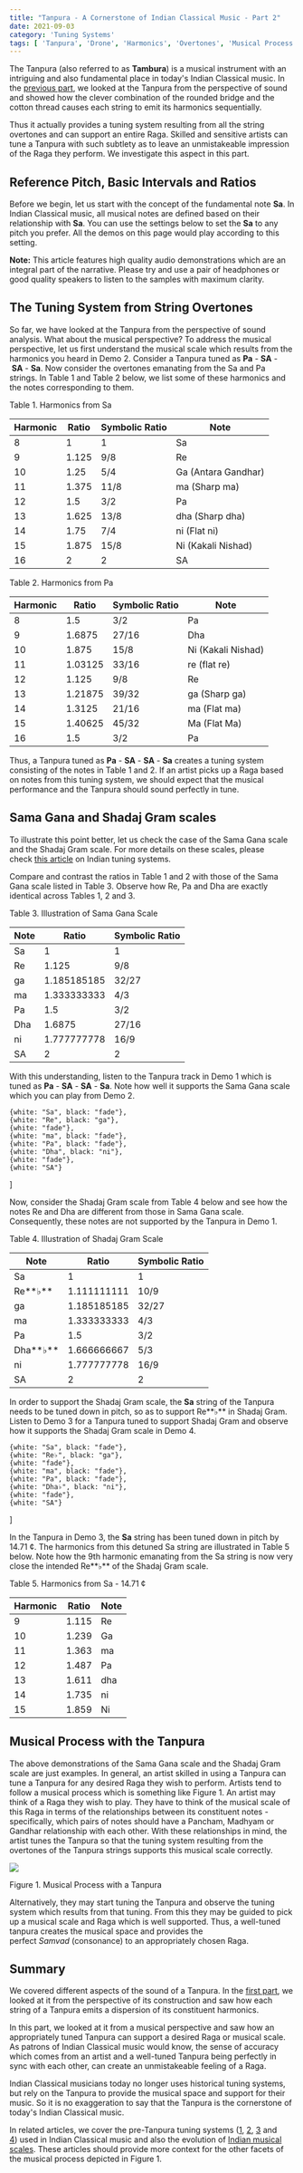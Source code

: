 ```yaml
---
title: "Tanpura - A Cornerstone of Indian Classical Music - Part 2"
date: 2021-09-03
category: 'Tuning Systems'
tags: [ 'Tanpura', 'Drone', 'Harmonics', 'Overtones', 'Musical Process' ]
---
```



The Tanpura (also referred to as **Tambura**) is a musical instrument with an intriguing and also fundamental place in today's Indian Classical music. In the [previous part](/learn/tanpuraworking-1/), we looked at the Tanpura from the perspective of sound and showed how the clever combination of the rounded bridge and the cotton thread causes each string to emit its harmonics sequentially. 

Thus it actually provides a tuning system resulting from all the string overtones and can support an entire Raga. Skilled and sensitive artists can tune a Tanpura with such subtlety as to leave an unmistakeable impression of the Raga they perform. We investigate this aspect in this part.

## Reference Pitch, Basic Intervals and Ratios

Before we begin, let us start with the concept of the fundamental note **Sa**. In Indian Classical music, all musical notes are defined based on their relationship with **Sa**. You can use the settings below to set the **Sa** to any pitch you prefer. All the demos on this page would play according to this setting.

<CommonPitch />

<Notice>

**Note:** This article features high quality audio demonstrations which are an integral part of the narrative. Please try and use a pair of headphones or good quality speakers to listen to the samples with maximum clarity.
</Notice>


## The Tuning System from String Overtones

So far, we have looked at the Tanpura from the perspective of sound analysis. What about the musical perspective? To address the musical perspective, let us first understand the musical scale which results from the harmonics you heard in Demo 2. Consider a Tanpura tuned as **Pa** - **SA** - **SA** - **Sa**. Now consider the overtones emanating from the Sa and Pa strings. In Table 1 and Table 2 below, we list some of these harmonics and the notes corresponding to them.


<Caption>
Table 1. Harmonics from Sa
</Caption>

| Harmonic | Ratio | Symbolic Ratio | Note |
| --- | --- | --- | --- |
| 8 | 1 | 1 | Sa |
| 9 | 1.125 | 9/8 | Re |
| 10 | 1.25 | 5/4 | Ga (Antara Gandhar) |
| 11 | 1.375 | 11/8 | ma (Sharp ma) |
| 12 | 1.5 | 3/2 | Pa |
| 13 | 1.625 | 13/8 | dha (Sharp dha) |
| 14 | 1.75 | 7/4 | ni (Flat ni) |
| 15 | 1.875 | 15/8 | Ni (Kakali Nishad) |
| 16 | 2 | 2 | SA |

<Caption>
Table 2. Harmonics from Pa
</Caption>


| Harmonic | Ratio | Symbolic Ratio | Note |
| --- | --- | --- | --- |
| 8 | 1.5 | 3/2 | Pa |
| 9 | 1.6875 | 27/16 | Dha |
| 10 | 1.875 | 15/8 | Ni (Kakali Nishad) |
| 11 | 1.03125 | 33/16 | re (flat re) |
| 12 | 1.125 | 9/8 | Re |
| 13 | 1.21875 | 39/32 | ga (Sharp ga) |
| 14 | 1.3125 | 21/16 | ma (Flat ma) |
| 15 | 1.40625 | 45/32 | Ma (Flat Ma) |
| 16 | 1.5 | 3/2 | Pa |

Thus, a Tanpura tuned as **Pa** - **SA** - **SA** - **Sa** creates a tuning system consisting of the notes in Table 1 and 2. If an artist picks up a Raga based on notes from this tuning system, we should expect that the musical performance and the Tanpura should sound perfectly in tune.

## Sama Gana and Shadaj Gram scales

To illustrate this point better, let us check the case of the Sama Gana scale and the Shadaj Gram scale. For more details on these scales, please check [this article](/learn/tuningsystems-1/) on Indian tuning systems.

Compare and contrast the ratios in Table 1 and 2 with those of the Sama Gana scale listed in Table 3. Observe how Re, Pa and Dha are exactly identical across Tables 1, 2 and 3.

<Caption>
Table 3. Illustration of Sama Gana Scale
</Caption>


| Note | Ratio | Symbolic Ratio |
| --- | --- | --- |
| Sa | 1 | 1 |
| Re | 1.125 | 9/8 |
| ga | 1.185185185 | 32/27 |
| ma | 1.333333333 | 4/3 |
| Pa | 1.5 | 3/2 |
| Dha | 1.6875 | 27/16 |
| ni | 1.777777778 | 16/9 |
| SA | 2 | 2 |

With this understanding, listen to the Tanpura track in Demo 1 which is tuned as **Pa** - **SA** - **SA** - **Sa**. Note how well it supports the Sama Gana scale which you can play from Demo 2.

<DronePlayer title='Demo 1. Drone for Sama Gana Scale' settings={droneSamaGana} />

    {white: "Sa", black: "fade"},
    {white: "Re", black: "ga"},
    {white: "fade"},
    {white: "ma", black: "fade"},
    {white: "Pa", black: "fade"},
    {white: "Dha", black: "ni"},
    {white: "fade"},
    {white: "SA"}
]

<ScalePlayer title='Demo 2. Sama Gana Scale' noteSpec={notesSamaGana} scale={scaleSamaGana} />

Now, consider the Shadaj Gram scale from Table 4 below and see how the notes Re and Dha are different from those in Sama Gana scale. Consequently, these notes are not supported by the Tanpura in Demo 1.

<Caption>
Table 4. Illustration of Shadaj Gram Scale
</Caption>

| Note | Ratio | Symbolic Ratio |
| --- | --- | --- |
| Sa | 1 | 1 |
| Re**♭** | 1.111111111 | 10/9 |
| ga | 1.185185185 | 32/27 |
| ma | 1.333333333 | 4/3 |
| Pa | 1.5 | 3/2 |
| Dha**♭** | 1.666666667 | 5/3 |
| ni | 1.777777778 | 16/9 |
| SA | 2 | 2 |

In order to support the Shadaj Gram scale, the **Sa** string of the Tanpura needs to be tuned down in pitch, so as to support Re**♭** in Shadaj Gram. Listen to Demo 3 for a Tanpura tuned to support Shadaj Gram and observe how it supports the Shadaj Gram scale in Demo 4.

<DronePlayer title='Demo 3. Drone for Shadaj Gram Scale' settings={droneShadajGram} />

    {white: "Sa", black: "fade"},
    {white: "Re♭", black: "ga"},
    {white: "fade"},
    {white: "ma", black: "fade"},
    {white: "Pa", black: "fade"},
    {white: "Dha♭", black: "ni"},
    {white: "fade"},
    {white: "SA"}
]


<ScalePlayer title='Demo 4. Shadaj Gram Scale' noteSpec={notesShadajGram} keySpec={keysShadajGram} scale={scaleShadajGram} />

In the Tanpura in Demo 3, the **Sa** string has been tuned down in pitch by 14.71 ¢. The harmonics from this detuned Sa string are illustrated in Table 5 below. Note how the 9th harmonic emanating from the Sa string is now very close the intended Re**♭** of the Shadaj Gram scale.

<Caption>
Table 5. Harmonics from Sa - 14.71 ¢
</Caption>

| Harmonic | Ratio | Note |
| --- | --- | --- |
| 9 | 1.115 | Re |
| 10 | 1.239 | Ga |
| 11 | 1.363 | ma |
| 12 | 1.487 | Pa |
| 13 | 1.611 | dha |
| 14 | 1.735 | ni |
| 15 | 1.859 | Ni |

## Musical Process with the Tanpura

The above demonstrations of the Sama Gana scale and the Shadaj Gram scale are just examples. In general, an artist skilled in using a Tanpura can tune a Tanpura for any desired Raga they wish to perform. Artists tend to follow a musical process which is something like Figure 1. An artist may think of a Raga they wish to play. They have to think of the musical scale of this Raga in terms of the relationships between its constituent notes - specifically, which pairs of notes should have a Pancham, Madhyam or Gandhar relationship with each other. With these relationships in mind, the artist tunes the Tanpura so that the tuning system resulting from the overtones of the Tanpura strings supports this musical scale correctly.

![](./musical-process.png)

<FigCaption>
Figure 1. Musical Process with a Tanpura
</FigCaption>

Alternatively, they may start tuning the Tanpura and observe the tuning system which results from that tuning. From this they may be guided to pick up a musical scale and Raga which is well supported. Thus, a well-tuned tanpura creates the musical space and provides the perfect *Samvad* (consonance) to an appropriately chosen Raga.

## Summary

We covered different aspects of the sound of a Tanpura. In the [first part](/learn/tanpuraworking-1/), we looked at it from the perspective of its construction and saw how each string of a Tanpura emits a dispersion of its constituent harmonics.

In this part, we looked at it from a musical perspective and saw how an appropriately tuned Tanpura can support a desired Raga or musical scale. As patrons of Indian Classical music would know, the sense of accuracy which comes from an artist and a well-tuned Tanpura being perfectly in sync with each other, can create an unmistakeable feeling of a Raga.

Indian Classical musicians today no longer uses historical tuning systems, but rely on the Tanpura to provide the musical space and support for their music. So it is no exaggeration to say that the Tanpura is the cornerstone of today's Indian Classical music.

In related articles, we cover the pre-Tanpura tuning systems ([1](/learn/tuningsystems-1/), [2](/learn/tuningsystems-2/), [3](/learn/tuningsystems-3/) and [4](/learn/tuningsystems-4/)) used in Indian Classical music and also the evolution of [Indian musical scales](/learn/musicalscales/). These articles should provide more context for the other facets of the musical process depicted in Figure 1.